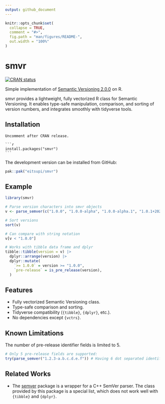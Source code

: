 ```yaml
---
output: github_document
---
```


<!-- README.md is generated from README.Rmd. Please edit that file -->

```r
knitr::opts_chunk$set(
  collapse = TRUE,
  comment = "#>",
  fig.path = "man/figures/README-",
  out.width = "100%"
)
```

# smvr

<!-- badges: start -->
[![CRAN status](https://www.r-pkg.org/badges/version/smvr)](https://CRAN.R-project.org/package=smvr)
<!-- badges: end -->

Simple implementation of [Semantic Versioning 2.0.0](https://semver.org/) on R.

smvr provides a lightweight, fully vectorized R class for Semantic Versioning.
It enables type-safe manipulation, comparison, and sorting of version numbers,
and integrates smoothly with tidyverse tools.

## Installation

````comment

Uncomment after CRAN release.

```r
install.packages("smvr")
```
````

The development version can be installed from GitHub:

```r
pak::pak("eitsupi/smvr")
```

## Example

```r
library(smvr)

# Parse version characters into smvr objects
v <- parse_semver(c("1.0.0", "1.0.0-alpha", "1.0.0-alpha.1", "1.0.1+20250621", "0.9.0"))

# Sort versions
sort(v)

# Can compare with string notation
v[v < "1.0.0"]

# Works with tibble data frame and dplyr
tibble::tibble(version = v) |>
  dplyr::arrange(version) |>
  dplyr::mutate(
    `>= 1.0.0` = version >= "1.0.0",
    `pre-release` = is_pre_release(version),
  )
```

## Features

- Fully vectorized Semantic Versioning class.
- Type-safe comparison and sorting.
- Tidyverse compatibility (`{tibble}`, `{dplyr}`, etc.).
- No dependencies except `{vctrs}`.

## Known Limitations

The number of pre-release identifier fields is limited to 5.

```r
# Only 5 pre-release fields are supported:
try(parse_semver("1.2.3-a.b.c.d.e.f")) # Having 6 dot separated identifiers
```

## Related Works

- The [semver](https://CRAN.R-project.org/package=semver) package is a wrapper for a C++ SemVer parser.
  The class provided by this package is a special list, which does not work well with `{tibble}` and `{dplyr}`.
